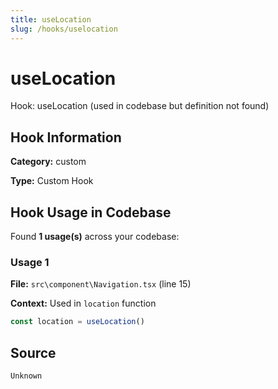 ```yaml
---
title: useLocation
slug: /hooks/uselocation
---
```


# useLocation

Hook: useLocation (used in codebase but definition not found)

## Hook Information

**Category:** custom

**Type:** Custom Hook


## Hook Usage in Codebase

Found **1 usage(s)** across your codebase:

### Usage 1

**File:** `src\component\Navigation.tsx` (line 15)

**Context:** Used in `location` function

```typescript
const location = useLocation()
```



## Source
`Unknown`